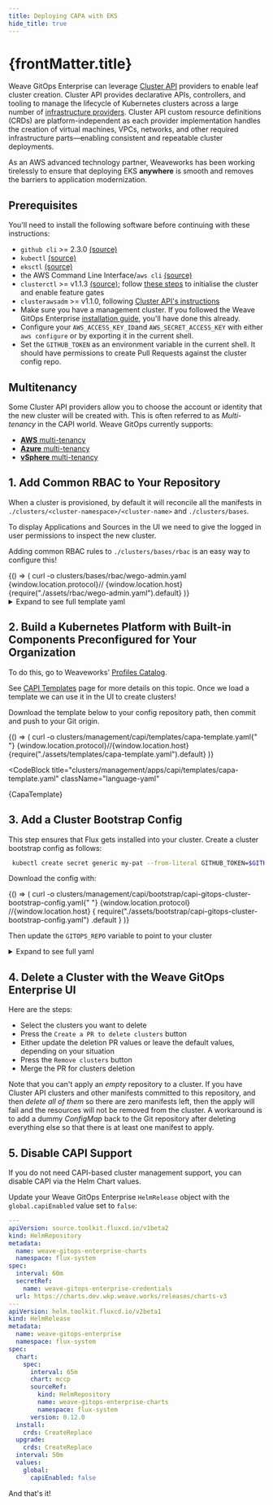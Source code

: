 ```yaml
---
title: Deploying CAPA with EKS
hide_title: true
---
```




<h1>
  {frontMatter.title} <TierLabel tiers="Enterprise" />
</h1>

Weave GitOps Enterprise can leverage [Cluster API](https://cluster-api.sigs.k8s.io/introduction.html) providers to enable leaf cluster creation. Cluster API provides declarative APIs, controllers, and tooling to manage the lifecycle of Kubernetes clusters across a large number of [infrastructure providers](https://cluster-api.sigs.k8s.io/reference/providers.html#infrastructure). Cluster API custom resource definitions (CRDs) are platform-independent as each provider implementation handles the creation of virtual machines, VPCs, networks, and other required infrastructure parts—enabling consistent and repeatable cluster deployments.

As an AWS advanced technology partner, Weaveworks has been working tirelessly to ensure that deploying EKS **anywhere** is smooth and removes the barriers to application modernization.

## Prerequisites

You'll need to install the following software before continuing with these instructions:

- `github cli` >= 2.3.0 [(source)](https://cli.github.com/)
- `kubectl` [(source)](https://kubernetes.io/docs/tasks/tools/#kubectl)
- `eksctl` [(source)](https://github.com/weaveworks/eksctl/releases)
- the AWS Command Line Interface/`aws cli` [(source)](https://aws.amazon.com/cli/)
- `clusterctl` >= v1.1.3 [(source)](https://github.com/kubernetes-sigs/cluster-api/releases); follow [these steps](https://cluster-api-aws.sigs.k8s.io/getting-started.html#install-clusterctl) to initialise the cluster and enable feature gates
- `clusterawsadm` >= v1.1.0, following [Cluster API's instructions](https://github.com/kubernetes-sigs/cluster-api-provider-aws/releases)
- Make sure you have a management cluster. If you followed the Weave GitOps Enterprise [installation guide](../enterprise/getting-started/install-enterprise.mdx), you'll have done this already.
- Configure your `AWS_ACCESS_KEY_ID`and `AWS_SECRET_ACCESS_KEY` with either `aws configure` or by exporting it in the current shell.
- Set the `GITHUB_TOKEN` as an environment variable in the current shell. It should have permissions to create Pull Requests against the cluster config repo.

## Multitenancy

Some Cluster API providers allow you to choose the account or identity that the new cluster will be created with. This is often referred to as _Multi-tenancy_ in the CAPI world. Weave GitOps currently supports:

- [**AWS** multi-tenancy](https://cluster-api-aws.sigs.k8s.io/topics/multitenancy.html)
- [**Azure** multi-tenancy](https://capz.sigs.k8s.io/topics/multitenancy.html)
- [**vSphere** multi-tenancy](https://github.com/kubernetes-sigs/cluster-api-provider-vsphere/blob/master/docs/identity_management.md)

## 1. Add Common RBAC to Your Repository

When a cluster is provisioned, by default it will reconcile all the manifests in `./clusters/<cluster-namespace>/<cluster-name>` and `./clusters/bases`.

To display Applications and Sources in the UI we need to give the logged in user permissions to inspect the new cluster.

Adding common RBAC rules to `./clusters/bases/rbac` is an easy way to configure this!


<BrowserOnly>
  {() => (
    <CodeBlock className="language-bash">
      curl -o clusters/bases/rbac/wego-admin.yaml {window.location.protocol}//
      {window.location.host}
      {require("./assets/rbac/wego-admin.yaml").default}
    </CodeBlock>
  )}
</BrowserOnly>

<details><summary>Expand to see full template yaml</summary>

<CodeBlock
  title="clusters/bases/rbac/wego-admin.yaml"
  className="language-yaml"
>
  {WegoAdmin}
</CodeBlock>

</details>

## 2. Build a Kubernetes Platform with Built-in Components Preconfigured for Your Organization

To do this, go to Weaveworks' [Profiles Catalog](https://github.com/weaveworks/profiles-catalog).

See [CAPI Templates](gitops-templates/intro.mdx) page for more details on this topic. Once we load a template we can use it in the UI to create clusters!


Download the template below to your config repository path, then commit and push to your Git origin.

<BrowserOnly>
  {() => (
    <CodeBlock className="language-bash">
      curl -o clusters/management/capi/templates/capa-template.yaml{" "}
      {window.location.protocol}//{window.location.host}
      {require("./assets/templates/capa-template.yaml").default}
    </CodeBlock>
  )}
</BrowserOnly>

<CodeBlock
  title="clusters/management/apps/capi/templates/capa-template.yaml"
  className="language-yaml"
>
  {CapaTemplate}
</CodeBlock>

## 3. Add a Cluster Bootstrap Config

This step ensures that Flux gets installed into your cluster. Create a cluster bootstrap config as follows:

```bash
 kubectl create secret generic my-pat --from-literal GITHUB_TOKEN=$GITHUB_TOKEN
```


Download the config with:

<BrowserOnly>
  {() => (
    <CodeBlock className="language-bash">
      curl -o
      clusters/management/capi/bootstrap/capi-gitops-cluster-bootstrap-config.yaml{" "}
      {window.location.protocol}
      //{window.location.host}
      {
        require("./assets/bootstrap/capi-gitops-cluster-bootstrap-config.yaml")
          .default
      }
    </CodeBlock>
  )}
</BrowserOnly>

Then update the `GITOPS_REPO` variable to point to your cluster

<details><summary>Expand to see full yaml</summary>

<CodeBlock
  title="clusters/management/capi/boostrap/capi-gitops-cluster-bootstrap-config.yaml"
  className="language-yaml"
>
  {CapiGitopsCDC}
</CodeBlock>

</details>

## 4. Delete a Cluster with the Weave GitOps Enterprise UI

Here are the steps:
- Select the clusters you want to delete
- Press the `Create a PR to delete clusters` button
- Either update the deletion PR values or leave the default values, depending on your situation
- Press the `Remove clusters` button
- Merge the PR for clusters deletion

Note that you can't apply an _empty_ repository to a cluster. If you have Cluster API clusters and other manifests committed to this repository, and then _delete all of them_ so there are zero manifests left, then the apply will fail and the resources will not be removed from the cluster.
A workaround is to add a dummy _ConfigMap_ back to the Git repository after deleting everything else so that there is at least one manifest to apply.

## 5. Disable CAPI Support

If you do not need CAPI-based cluster management support, you can disable CAPI
via the Helm Chart values.

Update your Weave GitOps Enterprise `HelmRelease` object with the
`global.capiEnabled` value set to `false`:

```yaml {33-35} title='clusters/management/weave-gitops-enterprise.yaml'
---
apiVersion: source.toolkit.fluxcd.io/v1beta2
kind: HelmRepository
metadata:
  name: weave-gitops-enterprise-charts
  namespace: flux-system
spec:
  interval: 60m
  secretRef:
    name: weave-gitops-enterprise-credentials
  url: https://charts.dev.wkp.weave.works/releases/charts-v3
---
apiVersion: helm.toolkit.fluxcd.io/v2beta1
kind: HelmRelease
metadata:
  name: weave-gitops-enterprise
  namespace: flux-system
spec:
  chart:
    spec:
      interval: 65m
      chart: mccp
      sourceRef:
        kind: HelmRepository
        name: weave-gitops-enterprise-charts
        namespace: flux-system
      version: 0.12.0
  install:
    crds: CreateReplace
  upgrade:
    crds: CreateReplace
  interval: 50m
  values:
    global:
      capiEnabled: false
```
And that's it!
